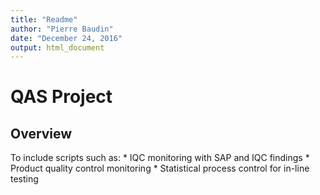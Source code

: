 ```yaml
---
title: "Readme"
author: "Pierre Baudin"
date: "December 24, 2016"
output: html_document
---
```


# QAS Project

## Overview

To include scripts such as:
* IQC monitoring with SAP and IQC findings
* Product quality control monitoring
* Statistical process control for in-line testing

